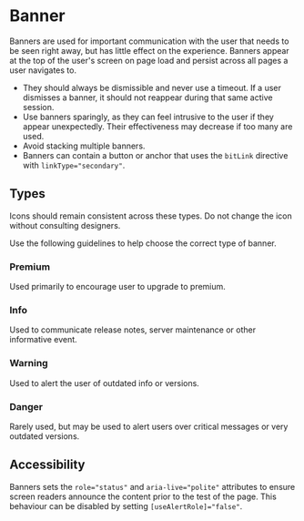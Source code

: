 

<Meta of={stories} />

# Banner

Banners are used for important communication with the user that needs to be seen right away, but has
little effect on the experience. Banners appear at the top of the user's screen on page load and
persist across all pages a user navigates to.

- They should always be dismissible and never use a timeout. If a user dismisses a banner, it should
  not reappear during that same active session.
- Use banners sparingly, as they can feel intrusive to the user if they appear unexpectedly. Their
  effectiveness may decrease if too many are used.
- Avoid stacking multiple banners.
- Banners can contain a button or anchor that uses the `bitLink` directive with
  `linkType="secondary"`.

<Primary />

<Controls />

## Types

Icons should remain consistent across these types. Do not change the icon without consulting
designers.

Use the following guidelines to help choose the correct type of banner.

### Premium

<Canvas of={stories.Premium} />

Used primarily to encourage user to upgrade to premium.

### Info

<Canvas of={stories.Info} />

Used to communicate release notes, server maintenance or other informative event.

### Warning

<Canvas of={stories.Warning} />

Used to alert the user of outdated info or versions.

### Danger

<Canvas of={stories.Danger} />

Rarely used, but may be used to alert users over critical messages or very outdated versions.

## Accessibility

Banners sets the `role="status"` and `aria-live="polite"` attributes to ensure screen readers
announce the content prior to the test of the page. This behaviour can be disabled by setting
`[useAlertRole]="false"`.
